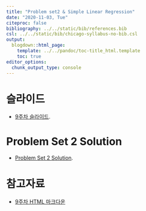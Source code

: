 ---
title: "Problem set2 & Simple Linear Regression"
date: "2020-11-03, Tue"
citeproc: false
bibliography: ../../static/bib/references.bib
csl: ../../static/bib/chicago-syllabus-no-bib.csl
output:
  blogdown::html_page:
    template: ../../pandoc/toc-title_html.template
    toc: true
editor_options: 
  chunk_output_type: console
---

# 슬라이드

- <i class="fas fa-file-pdf"></i> [9주차 슬라이드](/images/slides/w9_slm_slide.pdf).

# Problem Set 2 Solution

- <i class="fas fa-file-pdf"></i> [Problem Set 2 Solution](/images/solution2.pdf).

# 참고자료

- <i class="fa fa-external-link-square-alt" aria-hidden="true"></i> [9주차 HTML 마크다운](/images/w9_slm.html)
